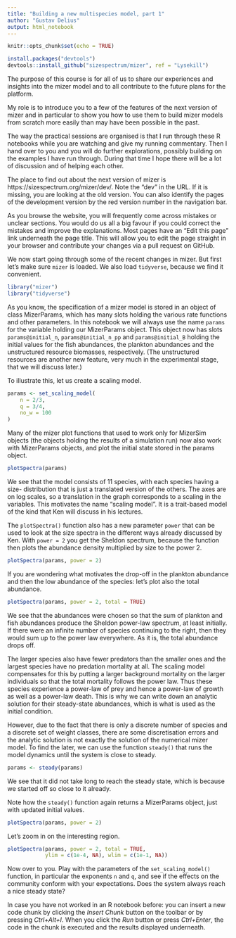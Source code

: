 ```yaml
---
title: "Building a new multispecies model, part 1"
author: "Gustav Delius"
output: html_notebook
---
```


```r
knitr::opts_chunk$set(echo = TRUE)
```
```r
install.packages("devtools")
devtools::install_github("sizespectrum/mizer", ref = "Lysekill")
```

The purpose of this course is for all of us to share our experiences and 
insights into the mizer model and to all contribute to the future plans for
the platform.

My role is to introduce you to a few of the features of the next version of
mizer and in particular to show you how to use them to build mizer models from
scratch more easily than may have been possible in the past. 

The way the practical sessions are organised is that I run through these
R notebooks while you are watching and give my running commentary. Then I hand
over to you and you will do further explorations, possibly building on the
examples I have run through. During that time I hope there will be a lot of
discussion and of helping each other.

The place to find out about the next version of mizer is 
https://sizespectrum.org/mizer/dev/. Note the "dev" in the URL. If it is
missing, you are looking at the old version. You can also identify the pages
of the development version by the red version number in the navigation bar.

As you browse the website, you will frequently come across mistakes or unclear
sections. You would do us all a big favour if you could correct the mistakes
and improve the explanations. Most pages have an "Edit this page" link 
underneath the page title. This will allow you to edit the page straight in
your browser and contribute your changes via a pull request on GitHub.

We now start going through some of the recent changes in mizer. But first let's
make sure `mizer` is loaded. We also load `tidyverse`, because we find it convenient.
```r
library("mizer")
library("tidyverse")
```

As you know, the specification of a mizer model is stored in an object of 
class MizerParams, which has many slots holding the various rate functions
and other parameters. In this notebook we will always use the name `params`
for the variable holding our MizerParams object. This object now has slots
`params@initial_n`, `params@initial_n_pp` and `params@initial_B` holding the
initial values for the fish abundances, the plankton abundances and the
unstructured resource biomasses, respectively. (The unstructured resources are
another new feature, very much in the experimental stage, that we will discuss
later.)

To illustrate this, let us create a scaling model.
```r
params <- set_scaling_model(
    n = 2/3,
    q = 3/4,
    no_w = 100
)
```
Many of the mizer plot functions that used to work only for MizerSim objects
(the objects holding the results of a simulation run) now also work with
MizerParams objects, and plot the initial state stored in the params object.
```r
plotSpectra(params)
```

We see that the model consists of 11 species, with each species having a size-
distribution that is just a translated version of the others. The axes are on
log scales, so a translation in the graph corresponds to a scaling in the
variables. This motivates the name "scaling model". It is a trait-based model
of the kind that Ken will discuss in his lectures.

The `plotSpectra()` function also has a new parameter `power` that can be used
to look at the size spectra in the different ways already discussed by Ken.
With `power = 2` you get the Sheldon spectrum, because the function then plots
the abundance density multiplied by size to the power 2.
```r
plotSpectra(params, power = 2)
```

If you are wondering what motivates the drop-off in the plankton abundance and
then the low abundance of the species: let's plot also the total abundance.
```r
plotSpectra(params, power = 2, total = TRUE)
```

We see that the abundances were chosen so that the sum of plankton and fish
abundances produce the Sheldon power-law spectrum, at least initially. If
there were an infinite number of species continuing to the right, then they
would sum up to the power law everywhere. As it is, the total abundance drops
off.

The larger species also have fewer predators than the smaller ones and the
largest species have no predation mortality at all. The scaling model
compensates for this by putting a larger background mortality on the larger
individuals so that the total mortality follows the power law. Thus these
species experience a power-law of prey and hence a power-law of growth as
well as a power-law death. This is why we can write down an analytic solution
for their steady-state abundances, which is what is used as the initial 
condition.

However, due to the fact that there is only a discrete number of species and
a discrete set of weight classes, there are some discretisation errors and the
analytic solution is not exactly the solution of the numerical mizer model.
To find the later, we can use the function `steady()` that runs the 
model dynamics until the system is close to steady.
```r
params <- steady(params)
```
We see that it did not take long to reach the steady state, which is because
we started off so close to it already. 

Note how the `steady()` function again returns a MizerParams object, just with
updated initial values.
```r
plotSpectra(params, power = 2)
```

Let's zoom in on the interesting region.
```r
plotSpectra(params, power = 2, total = TRUE, 
            ylim = c(1e-4, NA), wlim = c(1e-1, NA))
```

Now over to you. Play with the parameters of the `set_scaling_model()` function,
in particular the exponents `n` and `q`, and see if the effects on the community
conform with your expectations. Does the system always reach a nice steady
state?

In case you have not worked in an R notebook before: you can insert a new code
chunk by clicking the *Insert Chunk* button on the toolbar or by pressing
*Ctrl+Alt+I*. When you click the *Run* button or press *Ctrl+Enter*, the code
in the chunk is executed and the results displayed underneath.

